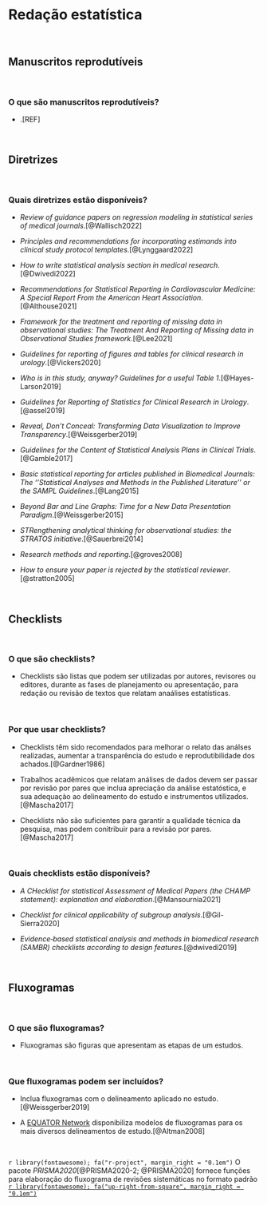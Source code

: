 # **Redação estatística** {#redacao}

<br>

## Manuscritos reprodutíveis {#manuscritos-reprodutiveis}

<br>

### O que são manuscritos reprodutíveis?

- .[REF]

<br>

## Diretrizes {#diretrizes}

<br>

### Quais diretrizes estão disponíveis?

-   *Review of guidance papers on regression modeling in statistical series of medical journals*.[@Wallisch2022]

-   *Principles and recommendations for incorporating estimands into clinical study protocol templates*.[@Lynggaard2022]

-   *How to write statistical analysis section in medical research*.[@Dwivedi2022]

-   *Recommendations for Statistical Reporting in Cardiovascular Medicine: A Special Report From the American Heart Association*.[@Althouse2021]

-   *Framework for the treatment and reporting of missing data in observational studies: The Treatment And Reporting of Missing data in Observational Studies framework*.[@Lee2021]

-   *Guidelines for reporting of figures and tables for clinical research in urology*.[@Vickers2020]

-   *Who is in this study, anyway? Guidelines for a useful Table 1*.[@Hayes-Larson2019]

-   *Guidelines for Reporting of Statistics for Clinical Research in Urology*.[@assel2019]

-   *Reveal, Don't Conceal: Transforming Data Visualization to Improve Transparency*.[@Weissgerber2019]

-   *Guidelines for the Content of Statistical Analysis Plans in Clinical Trials*.[@Gamble2017]

-   *Basic statistical reporting for articles published in Biomedical Journals: The ''Statistical Analyses and Methods in the Published Literature'' or the SAMPL Guidelines*.[@Lang2015]

-   *Beyond Bar and Line Graphs: Time for a New Data Presentation Paradigm*.[@Weissgerber2015]

-   *STRengthening analytical thinking for observational studies: the STRATOS initiative*.[@Sauerbrei2014]

-   *Research methods and reporting*.[@groves2008]

-   *How to ensure your paper is rejected by the statistical reviewer*.[@stratton2005]

<br>

## Checklists {#checklists}

<br>

### O que são checklists?

-   Checklists são listas que podem ser utilizadas por autores, revisores ou editores, durante as fases de planejamento ou apresentação, para redação ou revisão de textos que relatam anaálises estatísticas.

<br>

### Por que usar checklists?

-   Checklists têm sido recomendados para melhorar o relato das análses realizadas, aumentar a transparência do estudo e reprodutibilidade dos achados.[@Gardner1986]

-   Trabalhos acadêmicos que relatam análises de dados devem ser passar por revisão por pares que inclua apreciação da análise estatóstica, e sua adequaçào ao delineamento do estudo e instrumentos utilizados.[@Mascha2017]

-   Checklists não são suficientes para garantir a qualidade técnica da pesquisa, mas podem conitribuir para a revisão por pares.[@Mascha2017]

<br>

### Quais checklists estão disponíveis?

-   *A CHecklist for statistical Assessment of Medical Papers (the CHAMP statement): explanation and elaboration*.[@Mansournia2021]

-   *Checklist for clinical applicability of subgroup analysis*.[@Gil-Sierra2020]

-   *Evidence‐based statistical analysis and methods in biomedical research (SAMBR) checklists according to design features*.[@dwivedi2019]

<br>

## Fluxogramas {#fluxogramas}

<br>

### O que são fluxogramas?

-   Fluxogramas são figuras que apresentam as etapas de um estudos.

<br>

### Que fluxogramas podem ser incluídos?

-   Inclua fluxogramas com o delineamento aplicado no estudo.[@Weissgerber2019]

-   A [EQUATOR Network](https://www.equator-network.org) disponibiliza modelos de fluxogramas para os mais diversos delineamentos de estudo.[@Altman2008]

<br>

::: blue
`r library(fontawesome); fa("r-project", margin_right = "0.1em")` O pacote *PRISMA2020*[@PRISMA2020-2; @PRISMA2020] fornece funções para elaboração do fluxograma de revisões sistemáticas no formato padrão [`r library(fontawesome); fa("up-right-from-square", margin_right = "0.1em")`](https://cran.r-project.org/web/packages/PRISMA2020/index.html)
:::

<br>
